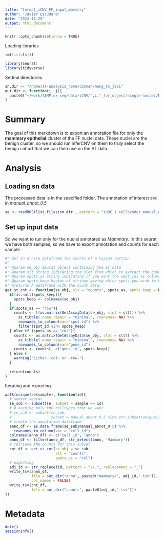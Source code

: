 ```yaml
---
title: "format_iCNV_FF_input_mammary"
author: "Javier Escudero"
date: "2023-11-25"
output: html_document
---
```


```r
knitr::opts_chunk$set(echo = TRUE)
```

Loading libraries
```r
rm(list=ls())

library(Seurat)
library(tidyverse)
```

Settind directories
```r
sn.dir <- "/home/st-analysis_home/common/meng_to_javi"
out_dir <- function(i, j){
  paste0("~/work/SIMPlex_seq/data/iCNV/",i,"_for_object/single-nuclei/Rezas_manual-annot/ff/",j)
}
```

# Summary
The goal of this markdown is to export an annotation file for only the **mammary epithelial** cluster of the FF nuclei data. These nuclei are the benign cluster, so we should run inferCNV on them to truly select the benign cohort that we can then use on the ST data

# Analysis
## Loading sn data
The processed data is in the specified folder. The annotation of interest are in *manual_annot_0.5*
```r
se <- readRDS(list.files(sn.dir , pattern = "snBC_1_cellbender_manual_annot.rds", full.names = TRUE))
```

## Set up input data
So we want to run only for the nuclei annotated as *Mammary*. In this seurat we have both samples, so we have to export annotation and counts for each sample
```r
#' Get in a nice dataframe the counts of a Visium section
#' 
#' @param se_obj Seurat object containing the ST data
#' @param slt String indicating the slot from which to extract the count data (counts/data)
#' @param spots_as String indicating if you want the spot_ids as column or rows
#' @param spots_keep Vector of strings giving which spots you wish to keep.
#' @returns A dataframe with the count data.
get_st_cnt <- function(se_obj, slt = "counts", spots_as, spots_keep = NULL){
  if(is.null(spots_keep)){
    spots_keep <- colnames(se_obj)
  }
  if(spots_as == "row"){
    counts <- t(as.matrix(GetAssayData(se_obj, slot = slt))) %>%
      as_tibble(.name_repair = "minimal", rownames= NA) %>%
      rownames_to_column(var="spot_id") %>%
      filter(spot_id %in% spots_keep)
  } else if (spots_as == "col"){
    counts <- as.matrix(GetAssayData(se_obj, slot = slt)) %>%
      as_tibble(.name_repair = "minimal", rownames= NA) %>% 
      rownames_to_column(var="gene_id")
    counts <- counts[, c("gene_id", spots_keep)]
  } else {
    warning("Either -col- or -row-")
  }
  
  return(counts)
}
```

Iterating and exporting
```r
walk(unique(se$sample), function(id){
  # subset seurat
  se_sub <- subset(se, subset = sample == id)
  # # keeping only the celltypes that we want
  # se_sub <- subset(se_sub, 
  #                  subset = manual_annot_0.5 %in% str_subset(unique(se_sub$manual_annot_0.5), "Mammary epithelial"))
  # create the annotation dataframe
  anno_df <- as.data.frame(se_sub$manual_annot_0.5) %>%
    rownames_to_column(var = "cell_id")
  colnames(anno_df) <- c("cell_id", "anno")
  anno_df <- filter(anno_df, str_detect(anno, "Mammary"))
  # retrieve the counts for this subset
  cnt_df <- get_st_cnt(se_obj = se_sub,
                       slt = "counts",
                       spots_as = "col")
  # exporting
  adj_id <- str_replace(id, pattern = "\\.", replacement = "_")
  write_tsv(anno_df, 
            file = out_dir("anno", paste0("mammary/", adj_id,".tsv")), 
            col_names = FALSE)
  write_tsv(cnt_df, 
            file = out_dir("counts", paste0(adj_id,".tsv")))
})
```

# Metadata
```r
date()
sessionInfo()
```


